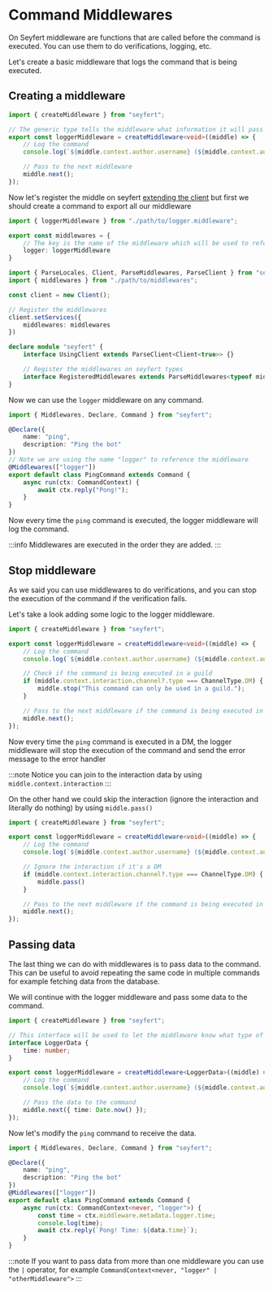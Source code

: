 # Command Middlewares

On Seyfert middleware are functions that are called before the command is executed. You can use them to do verifications, logging, etc.

Let's create a basic middleware that logs the command that is being executed.

## Creating a middleware

```ts title="logger.middleware.ts" showLineNumbers 
import { createMiddleware } from "seyfert";

// The generic type tells the middleware what information it will pass to the command
export const loggerMiddleware = createMiddleware<void>((middle) => {
    // Log the command
    console.log(`${middle.context.author.username} (${middle.context.author.id}) ran /(${middle.context.resolver.fullCommandName}`);

    // Pass to the next middleware
    middle.next();
});
```


Now let's register the middle on seyfert [extending the client](/docs/guide/getting-started/declare-module) but first we should create a command to export all our middleware

```ts title="middlewares.ts" showLineNumbers
import { loggerMiddleware } from "./path/to/logger.middleware";

export const middlewares = {
    // The key is the name of the middleware which will be used to reference it on the command
    logger: loggerMiddleware
}
```


```ts title="index.ts" {7,9,15}  showLineNumbers
import { ParseLocales, Client, ParseMiddlewares, ParseClient } from "seyfert";
import { middlewares } from "./path/to/middlewares";

const client = new Client();

// Register the middlewares
client.setServices({
    middlewares: middlewares
})

declare module "seyfert" {
    interface UsingClient extends ParseClient<Client<true>> {}

    // Register the middlewares on seyfert types
    interface RegisteredMiddlewares extends ParseMiddlewares<typeof middlewares> {}
}

```

Now we can use the `logger` middleware on any command.

```ts title="ping.command.ts" showLineNumbers
import { Middlewares, Declare, Command } from "seyfert";

@Declare({
	name: "ping",
	description: "Ping the bot"
})
// Note we are using the name "logger" to reference the middleware
@Middlewares(["logger"])
export default class PingCommand extends Command {
    async run(ctx: CommandContext) {
        await ctx.reply("Pong!");
    }
}
```

Now every time the `ping` command is executed, the logger middleware will log the command.

:::info
Middlewares are executed in the order they are added.
:::

## Stop middleware

As we said you can use middlewares to do verifications, and you can stop the execution of the command if the verification fails.

Let's take a look adding some logic to the logger middleware.

```ts title="logger.middleware.ts" {8-10}  showLineNumbers
import { createMiddleware } from "seyfert";

export const loggerMiddleware = createMiddleware<void>((middle) => {
    // Log the command
    console.log(`${middle.context.author.username} (${middle.context.author.id}) ran /(${middle.context.resolver.fullCommandName}`);

    // Check if the command is being executed in a guild
    if (middle.context.interaction.channel?.type === ChannelType.DM) {
    	middle.stop("This command can only be used in a guild.");
    }

    // Pass to the next middleware if the command is being executed in a guild
    middle.next();
});
```

Now every time the `ping` command is executed in a DM, the logger middleware will stop the execution of the command and send the error message to the error handler

:::note
Notice you can join to the interaction data by using `middle.context.interaction`
:::

On the other hand we could skip the interaction (ignore the interaction and literally do nothing) by using `middle.pass()`

```ts title="logger.middleware.ts" {9} showLineNumbers
import { createMiddleware } from "seyfert";

export const loggerMiddleware = createMiddleware<void>((middle) => {
    // Log the command
    console.log(`${middle.context.author.username} (${middle.context.author.id}) ran /(${middle.context.resolver.fullCommandName}`);

    // Ignore the interaction if it's a DM
    if (middle.context.interaction.channel?.type === ChannelType.DM) {
        middle.pass()
    }

    // Pass to the next middleware if the command is being executed in a guild
    middle.next();
});
```

## Passing data

The last thing we can do with middlewares is to pass data to the command. This can be useful to avoid repeating the same code in multiple commands for example fetching data from the database.

We will continue with the logger middleware and pass some data to the command.

```ts title="logger.middleware.ts" showLineNumbers
import { createMiddleware } from "seyfert";

// This interface will be used to let the middleware know what type of data it will pass to the command
interface LoggerData {
    time: number;
}

export const loggerMiddleware = createMiddleware<LoggerData>((middle) => {
    // Log the command
    console.log(`${middle.context.author.username} (${middle.context.author.id}) ran /(${middle.context.resolver.fullCommandName}`);

    // Pass the data to the command
    middle.next({ time: Date.now() });
});
```

Now let's modify the `ping` command to receive the data.

```ts title="ping.command.ts" {10-11}  showLineNumbers
import { Middlewares, Declare, Command } from "seyfert";

@Declare({
    name: "ping",
    description: "Ping the bot"
})
@Middlewares(["logger"])
export default class PingCommand extends Command {
    async run(ctx: CommandContext<never, "logger">) {
        const time = ctx.middleware.metadata.logger.time;
        console.log(time);
        await ctx.reply(`Pong! Time: ${data.time}`);
    }
}
```

:::note
If you want to pass data from more than one middleware you can use the `|` operator, for example `CommandContext<never, "logger" | "otherMiddleware">`
:::
